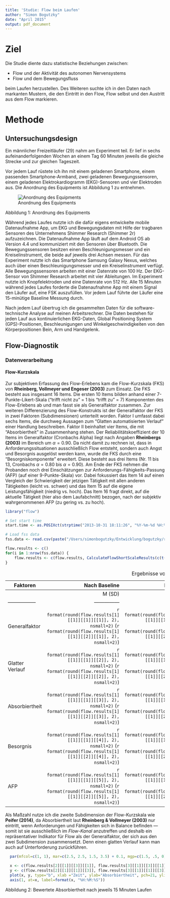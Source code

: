 ```yaml
---
title: 'Studie: Flow beim Laufen'
author: "Simon Bogutzky"
date: "April 2015"
output: pdf_document
---
```

# Ziel
Die Studie diente dazu statistische Beziehungen zwischen:

* Flow und der Aktivität des autonomen Nervensystems
* Flow und dem Bewegungsfluss

beim Laufen herzustellen. Des Weiteren suchte ich in den Daten nach markanten Mustern, die den Eintritt in den Flow, Flow selbst und den Austritt aus dem Flow markieren.

# Methode 
## Untersuchungsdesign 

Ein männlicher Freizeitläufer (29) nahm am Experiment teil. Er lief in sechs aufeinanderfolgenden Wochen an einem Tag 60 Minuten jeweils die gleiche Strecke und zur gleichen Tageszeit.

Vor jedem Lauf rüstete ich ihn mit einem geladenen Smartphone, einem passenden Smartphone-Armband, zwei geladenen Bewegungssensoren, einem geladenen Elektrokardiogramm (EKG)-Sensoren und vier Elektroden aus. Die Anordnung des Equipments ist Abbildung 1 zu entnehmen.

![Anordnung des Equipments](./figures/equipment-arrangement.png)

Abbildung 1: Anordnung des Equipments

Während jedes Laufes nutzte ich die dafür eigens entwickelte mobile Datenaufnahme App, um EKG und Bewegungsdaten mit Hilfe der tragbaren Sensoren des Unternehmens Shimmer Research (Shimmer 2r) aufzuzeichnen. Die Datenaufnahme App läuft auf dem Android OS ab Version 4.4 und kommuniziert mit den Sensoren über Bluetooth. Die Bewegungssensoren besitzen einen Beschleunigungsmesser und ein Kreiselinstrument, die beide auf jeweils drei Achsen messen. Für das Experiment nutzte ich das Smartphone Samsung Galaxy Nexus, welches auch über einen Beschleunigungsmesser und ein Kreiselinstrument verfügt. Alle Bewegungssensoren arbeiten mit einer Datenrate von 100 Hz. Der EKG-Sensor von Shimmer Research arbeitet mit vier Ableitungen. Im Experiment nutzte ich Knopfelektroden und eine Datenrate von 512 Hz. Alle 15 Minuten während jedes Laufes forderte die Datenaufnahme App mit einem Signal den Läufer auf, eine FSK auszufüllen. Vor jedem Lauf führte der Läufer eine 15-minütige Baseline Messung durch. 

Nach jedem Lauf übertrug ich die gesammelten Daten für die software-technische Analyse auf meinen Arbeitsrechner. Die Daten bestehen für jeden Lauf aus kontinuierlichen EKG-Daten, Global Positioning System (GPS)-Positionen, Beschleunigungen und Winkelgeschwindigkeiten von den Körperpositionen Bein, Arm und Handgelenk. 

## Flow-Diagnostik
### Datenverarbeitung

#### Flow-Kurzskala

Zur subjektiven Erfassung des Flow-Erlebens kam die Flow-Kurzskala (FKS) von **Rheinberg, Vollmeyer und Engeser (2003)** zum Einsatz. Die FKS besteht aus insgesamt 16 Items. Die ersten 10 Items bilden anhand einer 7-Punkte-Likert-Skala ("trifft nicht zu" = 1 bis "trifft zu" = 7) Komponenten des Flow-Erlebens ab und man fasst sie als Generalfaktor zusammen. Zur weiteren Differenzierung des Flow-Konstrukts ist der Generalfaktor der FKS in zwei Faktoren (Subdimensionen) unterteilt worden. Faktor I umfasst dabei sechs Items, die durchweg Aussagen zum "Glatten automatisierten Verlauf" einer Handlung beschreiben. Faktor II beinhaltet vier Items, die mit "Absorbiertheit" in Zusammenhang stehen. Der Reliabilitätskoeffizient der 10 Items im Generalfaktor (Cronbachs Alpha) liegt nach Angaben **Rheinbergs (2003)** im Bereich um $\alpha = 0.90$. Da nicht damit zu rechnen ist, dass in Anforderungssituationen ausschließlich Flow entsteht, sondern auch Angst und Besorgnis ausgelöst werden kann, wurde die FKS durch eine "Besorgniskomponente" erweitert. Diese besteht aus drei Items (Nr. 11 bis 13, Cronbachs $\alpha = 0.80$ bis $\alpha = 0.90$). Am Ende der FKS nehmen die Probanden noch drei Einschätzungen zur Anforderungs-Fähigkeits-Passung (AFP) (auf einer 9-Punkte-Skala) vor. Dabei fokussiert das Item 14 auf einen Vergleich der Schwierigkeit der jetzigen Tätigkeit mit allen anderen Tätigkeiten (leicht vs. schwer) und das Item 15 auf die eigene Leistungsfähigkeit (niedrig vs. hoch). Das Item 16 fragt direkt, auf die aktuelle Tätigkeit (hier also dem Laufabchnitt) bezogen, nach der subjektiv wahrgenommenen AFP (zu gering vs. zu hoch).

```r
library("flow")

# Set start time
start.time <- as.POSIXct(strptime("2013-10-31 18:11:26", "%Y-%m-%d %H:%M:%S"), tz="CET")

# Load fss data 
fss.data <- read.csv(paste("/Users/simonbogutzky/Entwicklung/bogutzky/repositories/non-disruptive-flow-measures/", format(start.time, format="%Y-%m-%d--%H-%M-%S", tz="CET"), "/fss-data.csv", sep=""), header=T)

flow.results <- c()
for(i in 1:nrow(fss.data)) {
    flow.results <- c(flow.results, CalculateFlowShortScaleResults(c(t(fss.data[i, 1:16])), start=as.POSIXct(fss.data[i, 17]/1000, origin="1970-01-01", tz="CET"), end=as.POSIXct(fss.data[i, 18]/1000, origin="1970-01-01", tz="CET")))
}
```

| Faktoren        | Nach Baseline |  Nach 15 Min. |  Nach 30 Min. |  Nach 45 Min. |  Nach 60 Min. |
|-----------------|--------------:|--------------:|--------------:|--------------:|--------------:|
|                 | M (SD)        | M (SD)        | M (SD)        | M (SD)        | M (SD)        |
|-----------------|---------------|---------------|---------------|---------------|---------------|
| Generalfaktor   | `r format(round(flow.results[1][[1]][[1]][[1]], 2), nsmall=2)` (`r format(round(flow.results[1][[1]][[2]][[1]], 2), nsmall=2)`) | `r format(round(flow.results[2][[1]][[1]][[1]], 2), nsmall=2)` (`r format(round(flow.results[1][[1]][[2]][[1]], 2), nsmall=2)`) | `r format(round(flow.results[3][[1]][[1]][[1]], 2), nsmall=2)` (`r format(round(flow.results[3][[1]][[2]][[1]], 2), nsmall=2)`) | `r format(round(flow.results[4][[1]][[1]][[1]], 2), nsmall=2)` (`r format(round(flow.results[4][[1]][[2]][[1]], 2), nsmall=2)`) | `r format(round(flow.results[5][[1]][[1]][[1]], 2), nsmall=2)` (`r format(round(flow.results[5][[1]][[2]][[1]], 2), nsmall=2)`) |
| Glatter Verlauf | `r format(round(flow.results[1][[1]][[1]][[2]], 2), nsmall=2)` (`r format(round(flow.results[1][[1]][[2]][[2]], 2), nsmall=2)`) | `r format(round(flow.results[2][[1]][[1]][[2]], 2), nsmall=2)` (`r format(round(flow.results[2][[1]][[2]][[2]], 2), nsmall=2)`) | `r format(round(flow.results[3][[1]][[1]][[2]], 2), nsmall=2)` (`r format(round(flow.results[3][[1]][[2]][[2]], 2), nsmall=2)`) | `r format(round(flow.results[4][[1]][[1]][[2]], 2), nsmall=2)` (`r format(round(flow.results[4][[1]][[2]][[2]], 2), nsmall=2)`) | `r format(round(flow.results[5][[1]][[1]][[2]], 2), nsmall=2)` (`r format(round(flow.results[5][[1]][[2]][[2]], 2), nsmall=2)`) |
| Absorbiertheit  | `r format(round(flow.results[1][[1]][[1]][[3]], 2), nsmall=2)` (`r format(round(flow.results[1][[1]][[2]][[3]], 2), nsmall=2)`) | `r format(round(flow.results[2][[1]][[1]][[3]], 2), nsmall=2)` (`r format(round(flow.results[2][[1]][[2]][[3]], 2), nsmall=2)`) | `r format(round(flow.results[3][[1]][[1]][[3]], 2), nsmall=2)` (`r format(round(flow.results[3][[1]][[2]][[3]], 2), nsmall=2)`) | `r format(round(flow.results[4][[1]][[1]][[3]], 2), nsmall=2)` (`r format(round(flow.results[4][[1]][[2]][[3]], 2), nsmall=2)`) | `r format(round(flow.results[5][[1]][[1]][[3]], 2), nsmall=2)` (`r format(round(flow.results[5][[1]][[2]][[3]], 2), nsmall=2)`) |
| Besorgnis       | `r format(round(flow.results[1][[1]][[1]][[4]], 2), nsmall=2)` (`r format(round(flow.results[1][[1]][[2]][[4]], 2), nsmall=2)`) | `r format(round(flow.results[2][[1]][[1]][[4]], 2), nsmall=2)` (`r format(round(flow.results[2][[1]][[2]][[4]], 2), nsmall=2)`) | `r format(round(flow.results[3][[1]][[1]][[4]], 2), nsmall=2)` (`r format(round(flow.results[3][[1]][[2]][[4]], 2), nsmall=2)`) | `r format(round(flow.results[4][[1]][[1]][[4]], 2), nsmall=2)` (`r format(round(flow.results[4][[1]][[2]][[4]], 2), nsmall=2)`) | `r format(round(flow.results[5][[1]][[1]][[4]], 2), nsmall=2)` (`r format(round(flow.results[5][[1]][[2]][[4]], 2), nsmall=2)`) |
| AFP             | `r format(round(flow.results[1][[1]][[1]][[5]], 2), nsmall=2)` (`r format(round(flow.results[1][[1]][[2]][[5]], 2), nsmall=2)`) | `r format(round(flow.results[2][[1]][[1]][[5]], 2), nsmall=2)` (`r format(round(flow.results[2][[1]][[2]][[5]], 2), nsmall=2)`) | `r format(round(flow.results[3][[1]][[1]][[5]], 2), nsmall=2)` (`r format(round(flow.results[3][[1]][[2]][[5]], 2), nsmall=2)`) | `r format(round(flow.results[4][[1]][[1]][[5]], 2), nsmall=2)` (`r format(round(flow.results[4][[1]][[2]][[5]], 2), nsmall=2)`) | `r format(round(flow.results[5][[1]][[1]][[5]], 2), nsmall=2)` (`r format(round(flow.results[5][[1]][[2]][[5]], 2), nsmall=2)`) |

Table: Ergebnisse vom `r strftime(start.time, format = "%A, den %d. %B %Y")`

Als Maßzahl nutze ich die zweite Subdimension der Flow-Kurzskala wie **Peifer (2014)**, da Absorbiertheit laut **Rheinberg & Vollmeyer (2003)** nur eintritt, wenn Anforderungen und Fähigkeiten sich in Balance befinden — somit ist sie ausschließlich im *Flow-Kanal* anzutreffen und deshalb ein repräsentativer Indikator für Flow als der Generalfaktor, der sich aus den zwei Subdimension zusammensetzt. Denn einen glatten Verlauf kann man auch auf Unterforderung zurückführen.

```r
  par(mfcol=c(1, 1), mar=c(2.5, 2.5, 1.5, 3.5) + 0.1, mgp=c(1.5, .5, 0), las=1, cex.axis=0.8, tck=.03, cex.lab=.8)
  
  x <- c(flow.results[2][[1]][[3]][[1]], flow.results[3][[1]][[3]][[1]], flow.results[4][[1]][[3]][[1]], flow.results[5][[1]][[3]][[1]])
  y <- c(flow.results[2][[1]][[1]][[3]], flow.results[3][[1]][[1]][[3]], flow.results[4][[1]][[1]][[3]], flow.results[5][[1]][[1]][[3]])
  plot(x, y, type="b", xlab ="Zeit", ylab="Absorbiertheit", pch=21, ylim=c(2, 7), xaxt="n")
  axis(1, at=x, label=format(x, "%H:%M:%S"))
```
Abbildung 2: Bewertete Absorbiertheit nach jeweils 15 Minuten Laufen
